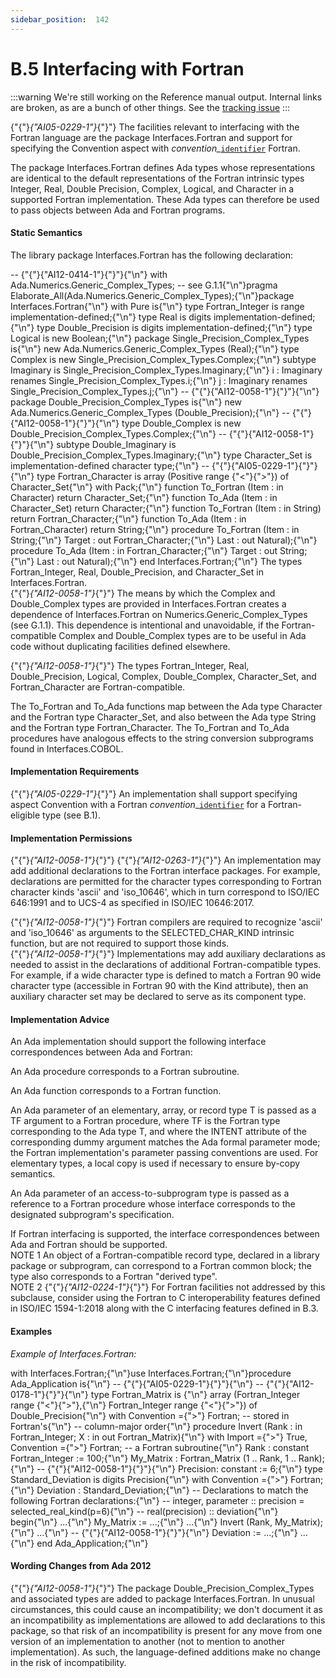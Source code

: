 ---
sidebar_position:  142
---

# B.5 Interfacing with Fortran

:::warning
We're still working on the Reference manual output.  Internal links are broken,
as are a bunch of other things.
See the [tracking issue](https://github.com/ada-lang-io/ada-lang-io/issues/20)
:::


<p>{"{"}<em>{"AI05-0229-1"}</em>{"}"} The facilities relevant to interfacing with the Fortran language are the package Interfaces.Fortran and support for specifying the Convention aspect with <em>convention_</em><code><a href="../AA-2/AA-2.3#S0002">identifier</a></code> Fortran.<br /></p>

<p>The package Interfaces.Fortran defines Ada types whose representations are identical to the default representations of the Fortran intrinsic types Integer, Real, Double Precision, Complex, Logical, and Character in a supported Fortran implementation. These Ada types can therefore be used to pass objects between Ada and Fortran programs. <br /></p>


#### Static Semantics

<p>The library package Interfaces.Fortran has the following declaration: <br /></p>

<CodeBlock>
--  {"{"}{"AI12-0414-1"}{"}"}{"\n"} with Ada.Numerics.Generic_Complex_Types;  -- see G.1.1{"\n"}pragma Elaborate_All(Ada.Numerics.Generic_Complex_Types);{"\n"}package Interfaces.Fortran{"\n"}   with Pure is{"\n"}
   type Fortran_Integer is range implementation-defined;{"\n"}
   type Real             is digits implementation-defined;{"\n"}   type Double_Precision is digits implementation-defined;{"\n"}
   type Logical is new Boolean;{"\n"}
   package Single_Precision_Complex_Types is{"\n"}      new Ada.Numerics.Generic_Complex_Types (Real);{"\n"}
   type Complex is new Single_Precision_Complex_Types.Complex;{"\n"}
   subtype Imaginary is Single_Precision_Complex_Types.Imaginary;{"\n"}   i : Imaginary renames Single_Precision_Complex_Types.i;{"\n"}   j : Imaginary renames Single_Precision_Complex_Types.j;{"\n"}
--  {"{"}{"AI12-0058-1"}{"}"}{"\n"}    package Double_Precision_Complex_Types is{"\n"}      new Ada.Numerics.Generic_Complex_Types (Double_Precision);{"\n"}
--  {"{"}{"AI12-0058-1"}{"}"}{"\n"}    type Double_Complex is new Double_Precision_Complex_Types.Complex;{"\n"}
--  {"{"}{"AI12-0058-1"}{"}"}{"\n"}    subtype Double_Imaginary is Double_Precision_Complex_Types.Imaginary;{"\n"}
   type Character_Set is implementation-defined character type;{"\n"}
--  {"{"}{"AI05-0229-1"}{"}"}{"\n"}    type Fortran_Character is array (Positive range {"<"}{">"}) of Character_Set{"\n"}      with Pack;{"\n"}
   function To_Fortran (Item : in Character) return Character_Set;{"\n"}   function To_Ada (Item : in Character_Set) return Character;{"\n"}
   function To_Fortran (Item : in String) return Fortran_Character;{"\n"}   function To_Ada     (Item : in Fortran_Character) return String;{"\n"}
   procedure To_Fortran (Item       : in String;{"\n"}                         Target     : out Fortran_Character;{"\n"}                         Last       : out Natural);{"\n"}
   procedure To_Ada (Item     : in Fortran_Character;{"\n"}                     Target   : out String;{"\n"}                     Last     : out Natural);{"\n"}
end Interfaces.Fortran;{"\n"}

</CodeBlock>
<Admonition type="aarm" aarm="implementation-defined" title="Implementation defined: ">
<strong></strong>The types Fortran_Integer, Real, Double_Precision, and Character_Set in Interfaces.Fortran.<br /></Admonition>

<Admonition type="aarm" aarm="ramification" title="Ramification: ">
<strong></strong>{"{"}<em>{"AI12-0058-1"}</em>{"}"} The means by which the Complex and Double_Complex types are provided in Interfaces.Fortran creates a dependence of Interfaces.Fortran on Numerics.Generic_Complex_Types (see G.1.1). This dependence is intentional and unavoidable, if the Fortran-compatible Complex and Double_Complex types are to be useful in Ada code without duplicating facilities defined elsewhere. <br /></Admonition>

<p>{"{"}<em>{"AI12-0058-1"}</em>{"}"} The types Fortran_Integer, Real, Double_Precision, Logical, Complex, Double_Complex, Character_Set, and Fortran_Character are Fortran-compatible.<br /></p>

<p>The To_Fortran and To_Ada functions map between the Ada type Character and the Fortran type Character_Set, and also between the Ada type String and the Fortran type Fortran_Character. The To_Fortran and To_Ada procedures have analogous effects to the string conversion subprograms found in Interfaces.COBOL. <br /></p>


#### Implementation Requirements

<p>{"{"}<em>{"AI05-0229-1"}</em>{"}"} An implementation shall support specifying aspect Convention with a Fortran <em>convention</em>_<code><a href="../AA-2/AA-2.3#S0002">identifier</a></code> for a Fortran-eligible type (see B.1). <br /></p>


#### Implementation Permissions

<p>{"{"}<em>{"AI12-0058-1"}</em>{"}"} {"{"}<em>{"AI12-0263-1"}</em>{"}"} An implementation may add additional declarations to the Fortran interface packages. For example, declarations are permitted for the character types corresponding to Fortran character kinds 'ascii' and 'iso_10646', which in turn correspond to ISO/IEC 646:1991 and to UCS-4 as specified in ISO/IEC 10646:2017. <br /></p>

<Admonition type="aarm" aarm="reason" title="Reason: ">
<strong></strong>{"{"}<em>{"AI12-0058-1"}</em>{"}"} Fortran compilers are required to recognize 'ascii' and 'iso_10646' as arguments to the SELECTED_CHAR_KIND intrinsic function, but are not required to support those kinds. <br /></Admonition>

<Admonition type="aarm" aarm="discussion" title="Discussion: ">
<strong></strong>{"{"}<em>{"AI12-0058-1"}</em>{"}"} Implementations may add auxiliary declarations as needed to assist in the declarations of additional Fortran-compatible types. For example,  if a wide character type is defined to match a Fortran 90 wide character type (accessible in Fortran 90 with the Kind attribute), then an auxiliary character set may be declared to serve as its component type. <br /></Admonition>


#### Implementation Advice

<p>An Ada implementation should support the following interface correspondences between Ada and Fortran: <br /></p>

<p>An Ada procedure corresponds to a Fortran subroutine.<br /></p>

<p>An Ada function corresponds to a Fortran function.<br /></p>

<p>An Ada parameter of an elementary, array, or record type T is passed as a TF argument to a Fortran procedure, where TF is the Fortran type corresponding to the Ada type T, and where the INTENT attribute of the corresponding dummy argument matches the Ada formal parameter mode; the Fortran implementation's parameter passing conventions are used. For elementary types, a local copy is used if necessary to ensure by-copy semantics.<br /></p>

<p>An Ada parameter of an access-to-subprogram type is passed as a reference to a Fortran procedure whose interface corresponds to the designated subprogram's specification. <br /></p>

<Admonition type="aarm" aarm="implementation-advice" title="Implementation Advice">
<strong></strong>If Fortran interfacing is supported, the interface correspondences between Ada and Fortran should be supported.<br /></Admonition>

<Admonition type="aarm" aarm="note" title="Note: ">
NOTE 1   An object of a Fortran-compatible record type, declared in a library package or subprogram, can correspond to a Fortran common block; the type also corresponds to a Fortran "derived type".<br /></Admonition>

<Admonition type="aarm" aarm="note" title="Note: ">
NOTE 2   {"{"}<em>{"AI12-0224-1"}</em>{"}"} For Fortran facilities not addressed by this subclause, consider using the Fortran to C interoperability features defined in ISO/IEC 1594-1:2018 along with the C interfacing features defined in B.3.<br /></Admonition>


#### Examples

<p><em>Example of Interfaces.Fortran:</em> <br /></p>

<CodeBlock>
with Interfaces.Fortran;{"\n"}use Interfaces.Fortran;{"\n"}procedure Ada_Application is{"\n"}
--  {"{"}{"AI05-0229-1"}{"}"}{"\n"} --  {"{"}{"AI12-0178-1"}{"}"}{"\n"}    type Fortran_Matrix is {"\n"}      array (Fortran_Integer range {"<"}{">"},{"\n"}             Fortran_Integer range {"<"}{">"}) of Double_Precision{"\n"}      with Convention ={">"} Fortran;                  -- stored in Fortran's{"\n"}                                                   -- column-major order{"\n"}   procedure Invert (Rank : in Fortran_Integer; X : in out Fortran_Matrix){"\n"}      with Import ={">"} True, Convention ={">"} Fortran; -- a Fortran subroutine{"\n"}
   Rank      : constant Fortran_Integer := 100;{"\n"}   My_Matrix : Fortran_Matrix (1 .. Rank, 1 .. Rank);{"\n"}
--  {"{"}{"AI12-0058-1"}{"}"}{"\n"}    Precision: constant := 6;{"\n"}   type Standard_Deviation is digits Precision{"\n"}      with Convention ={">"} Fortran;{"\n"}   Deviation : Standard_Deviation;{"\n"}      -- Declarations to match the following Fortran declarations:{"\n"}      --   integer, parameter :: precision = selected_real_kind(p=6){"\n"}      --   real(precision) :: deviation{"\n"}
begin{"\n"}
   ...{"\n"}   My_Matrix := ...;{"\n"}   ...{"\n"}   Invert (Rank, My_Matrix);{"\n"}   ...{"\n"}
--  {"{"}{"AI12-0058-1"}{"}"}{"\n"}    Deviation := ...;{"\n"}   ...{"\n"}
end Ada_Application;{"\n"}

</CodeBlock>

#### Wording Changes from Ada 2012

<Admonition type="aarm" aarm="correction" title="Correction:">
{"{"}<em>{"AI12-0058-1"}</em>{"}"} <strong></strong> The package Double_Precision_Complex_Types and associated types are added to package Interfaces.Fortran. In unusual circumstances, this could cause an incompatibility; we don't document it as an incompatibility as implementations are allowed to add declarations to this package, so that risk of an incompatibility is present for any move from one version of an implementation to another (not to mention to another implementation). As such, the language-defined additions make no change in the risk of incompatibility. <br /></Admonition>

